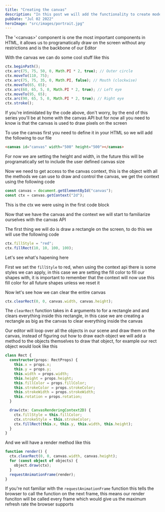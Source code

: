 ```yaml
---
title: "Creating the canvas"
description: "In this post we will add the functionality to create models and ustilize it to inetract with the database"
pubDate: "Jul 02 2022"
heroImage: "src/images/portrait.jpg"
---
```


The '\<canvas\>' component is one the most important components in HTML, it allows us to programatically draw on the screen without any restrictions and is the backbone of our Editor

With the canvas we can do some cool stuff like this

```javascript
ctx.beginPath();
ctx.arc(75, 75, 50, 0, Math.PI * 2, true); // Outer circle
ctx.moveTo(110, 75);
ctx.arc(75, 75, 35, 0, Math.PI, false); // Mouth (clockwise)
ctx.moveTo(65, 65);
ctx.arc(60, 65, 5, 0, Math.PI * 2, true); // Left eye
ctx.moveTo(95, 65);
ctx.arc(90, 65, 5, 0, Math.PI * 2, true); // Right eye
ctx.stroke();
```

If you're intimidated by the code above, don't worry, by the end of this series you'll be at home with the canvas API but for now all you need to know is that the canvas is used to draw pixels on the screen

To use the canvas first you need to define it in your HTML so we will add the following to our file

```html
<canvas id="canvas" width="500" height="500"></canvas>
```

For now we are setting the height and width, in the future this will be programatically set to include the user defined canvas size

Now we need to get access to the canvas context, this is the object with all the methods we can use to draw and control the canvas, we get the context using the following code

```javascript
const canvas = document.getElementById("canvas");
const ctx = canvas.getContext("2d");
```

This is the ctx we were using in the first code block

Now that we have the canvas and the context we will start to familiarize ourselves with the canvas API

The first thing we will do is draw a rectangle on the screen, to do this we will use the following code

```javascript
ctx.fillStyle = "red";
ctx.fillRect(10, 10, 100, 100);
```

Let's see what's hapening here

First we set the `fillStyle` to red, when using the context api there is some styles we can apply, in this case we are setting the fill color to fill our shapes with, it is important to remember that the context will now use this fill color for all future shapes unless we reset it

Now let's see how we can clear the entire canvas

```javascript
ctx.clearRect(0, 0, canvas.width, canvas.height);
```

The `clearRect` function takes in 4 arguments to for a rectangle and and clears everything inside this rectangle, in this case we are creating a rectangle as big as the canvas to clear everything inside the canvas

Our editor will loop over all the objects in our scene and draw them on the canvas, instead of figuring out how to draw each object we will add a method to the objects themselves to draw that object, for example our rect object would look like this

```typescript
class Rect {
  constructor(props: RectProps) {
    this.x = props.x;
    this.y = props.y;
    this.width = props.width;
    this.height = props.height;
    this.fillColor = props.fillColor;
    this.strokeColor = props.strokeColor;
    this.strokeWidth = props.strokeWidth;
    this.rotation = props.rotation;
  }

  draw(ctx: CanvasRenderingContext2D) {
    ctx.fillStyle = this.fillColor;
    ctx.strokeStyle = this.strokeColor;
    ctx.fillRect(this.x, this.y, this.width, this.height);
  }
}
```

And we will have a render method like this

```typescript
function render() {
  ctx.clearRect(0, 0, canvas.width, canvas.height);
  for (const object of objects) {
    object.draw(ctx);
  }
  requestAnimationFrame(render);
}
```

If you're not familiar with the `requestAnimationFrame` function this tells the browser to call the function on the next frame, this means our render funciton will be called every frame which would give us the maximum refresh rate the browser supports
